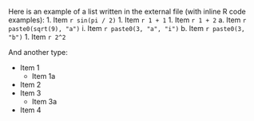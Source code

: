 Here is an example of a list written in the external file (with inline R code examples):
1. Item `r sin(pi / 2)`
1. Item `r 1 + 1`
1. Item `r 1 + 2`
   a. Item `r paste0(sqrt(9), "a")`
      i. Item `r paste0(3, "a", "i")`
   b. Item `r paste0(3, "b")`
1. Item `r 2^2`

And another type:

- Item 1
   - Item 1a
- Item 2
- Item 3
   - Item 3a
- Item 4
